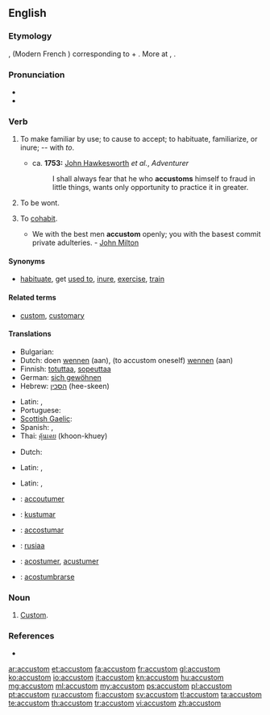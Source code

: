 ==English==

===Etymology===
{{etyl|fro}} {{term|acoustumer|lang=fro}}, {{term|acustumer|lang=fro}} (Modern French {{term|accoutumer|lang=fr}}) corresponding to {{term|a||to, toward|lang=fro}} + {{term|coustume|lang=fro|custom}}. More at {{term|custom|lang=en}}, {{term|costume|lang=en}}.

===Pronunciation===
* {{IPA|/ə.ˈkəs.təm/}}
* {{audio|en-us-accustom.ogg|Audio (US)}}

===Verb===
{{en-verb}}

# {{transitive}} To make familiar by use; to cause to accept; to habituate, familiarize, or inure; -- with ''to''.
#* ca. '''1753:''' [[w:John Hawkesworth|John Hawkesworth]] ''et al.'', ''Adventurer''
#*:I shall always fear that he who '''accustoms''' himself to fraud in little things, wants only opportunity to practice it in greater. 
# {{intransitive|obsolete}} To be wont.
# {{intransitive|obsolete}} To [[cohabit]].
#* We with the best men '''accustom''' openly; you with the basest commit private adulteries. - [[w:John Milton|John Milton]]

====Synonyms====
* [[habituate]], get [[used to]], [[inure]], [[exercise]], [[train]]

====Related terms====
* [[custom]], [[customary]]

====Translations====
{{trans-top|To make familiar by use}}
* Bulgarian: {{t|bg|свиквам}}
* Dutch: doen [[wennen]] (aan), (to accustom oneself) [[wennen]] (aan)
* Finnish: [[totuttaa]], [[sopeuttaa]]
* German: [[sich gewöhnen]]
* Hebrew: [[הסכין]] (hee-skeen)
{{trans-mid}}
* Latin: {{t|la|assuesco}}, {{t|la|adsuesco}}
* Portuguese: {{t+|pt|acostumar}}
* [[Scottish Gaelic]]: {{t-|gd|cleachd|xs=Scottish Gaelic}}
* Spanish: {{t-|es|acostumbrarse}}, {{t|es|habituar}}
* Thai: [[คุ้นเคย]] (khoon-khuey)
{{trans-bottom}}

{{trans-top|To be wont}}
* Dutch: {{t+|nl|plegen}}
{{trans-mid}}
* Latin: {{t|la|assuesco}}, {{t|la|adsuesco}}
{{trans-bottom}}

{{trans-top|To cohabit}}
{{trans-mid}}
* Latin: {{t|la|assuesco}}, {{t|la|adsuesco}}
{{trans-bottom}}

{{checktrans-top}}
* {{ttbc|fr}}: [[accoutumer]]
* {{ttbc|io}}: [[kustumar]]
* {{ttbc|ia}}: [[accostumar]]
{{trans-mid}}
* {{ttbc|zai}}: [[rusiaa]]
* {{ttbc|fro}}: [[acostumer]], [[acustumer]]
* {{ttbc|es}}: [[acostumbrarse]]
{{trans-bottom}}

===Noun===
{{en-noun}}

# {{obsolete}} [[custom|Custom]].

===References===
* {{R:Webster 1913}}

[[ar:accustom]]
[[et:accustom]]
[[fa:accustom]]
[[fr:accustom]]
[[gl:accustom]]
[[ko:accustom]]
[[io:accustom]]
[[it:accustom]]
[[kn:accustom]]
[[hu:accustom]]
[[mg:accustom]]
[[ml:accustom]]
[[my:accustom]]
[[ps:accustom]]
[[pl:accustom]]
[[pt:accustom]]
[[ru:accustom]]
[[fi:accustom]]
[[sv:accustom]]
[[tl:accustom]]
[[ta:accustom]]
[[te:accustom]]
[[th:accustom]]
[[tr:accustom]]
[[vi:accustom]]
[[zh:accustom]]